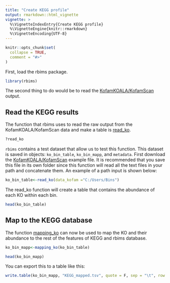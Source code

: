 ```yaml
---
title: "Create KEGG profile"
output: rmarkdown::html_vignette
vignette: >
  %\VignetteIndexEntry{Create KEGG profile}
  %\VignetteEngine{knitr::rmarkdown}
  %\VignetteEncoding{UTF-8}
---
```


```r
knitr::opts_chunk$set(
  collapse = TRUE,
  comment = "#>"
)
```

First, load the rbims package.

```r
library(rbims)
```

The second thing to do would be to read the [KofamKOALA/KofamScan](https://github.com/mirnavazquez/RbiMs/blob/main/inst/extdata/KEGG_bins.txt) output. 

## Read the KEGG results

The function that rbims uses to read the raw output from the KofamKOALA/KofamScan data and make a table is [read_ko](https://mirnavazquez.github.io/RbiMs/reference/read_ko.html).

```r
?read_ko
```

`rbims` contains a test dataset that allow us to test this function. This dataset is saved in objects: `ko_bin_table`, `ko_bin_mapp`, and `metadata`. First download the [KofamKOALA/KofamScan](https://github.com/mirnavazquez/RbiMs/blob/main/inst/extdata/KEGG_bins.txt) example file. It is recommended that you save this file in its own folder since this function will read all the text files in your path and concatenate them. An example of a path input is shown below: 

```r
ko_bin_table<-read_ko(data_kofam ="C:/Users/Bins")
```

The read_ko function will create a table that contains the abundance of each KO within each bin.  

```r
head(ko_bin_table)
```

## Map to the KEGG database

The function [mapping_ko](https://mirnavazquez.github.io/RbiMs/reference/mapping_ko.html) can now be used to map the KO and their abundance to the rest of the features of KEGG and rbims database.

```r
ko_bin_mapp<-mapping_ko(ko_bin_table)
```

```r
head(ko_bin_mapp)
```

You can export this to a table like this:

```r
write.table(ko_bin_mapp, "KEGG_mapped.tsv", quote = F, sep = "\t", row.names = F, col.names = T)
```



